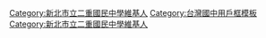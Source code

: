 {{Userbox
  |border-c = #ff7f00
  |border-s = 4
  |id-c     = #209020
  |id-fc    = #FFF3A6
  |info-c   = #ffff00
  |info-s   = 9
  |info-fc  = #000000
  |id       = 二重國中
  |info     = 這個用戶是'''[[新北市立二重國民中學]]'''的學生、校友或教職人員。
}}<includeonly>[[Category:新北市立二重國民中學維基人]]</includeonly>
<noinclude>
[[Category:台灣國中用戶框模板]]
[[Category:新北市立二重國民中學維基人]]
</noinclude>